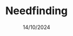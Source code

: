 ---
assignment: 1
layout: "@layouts/AssignmentLayout.astro"
date: 14/10/2024
title: Needfinding
description: Abbiamo individuato i bisogni principali degli utenti analizzando le loro esperienze e pratiche nel dominio scelto. Questo ha permesso di comprendere meglio i loro obiettivi e le sfide, creando una solida base per progettare soluzioni mirate e rilevanti.
published: true
data: {
    "Presentazione": "https://github.com/WeridFire/Human-Computer-Interaction/raw/refs/heads/main/C1/PRESENTAZIONE%20NEEDFINDING.pdf",
    "Report Needfinding": "https://github.com/WeridFire/Human-Computer-Interaction/raw/refs/heads/main/C1/RELAZIONE%20NEEDFINDING%20ESTESA.pdf",
    "Sondaggio": "https://github.com/WeridFire/Human-Computer-Interaction/raw/refs/heads/main/C1/RISULTATI%20FORM%20FHCI.pdf"
}
---